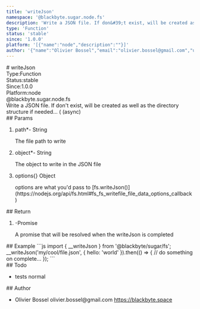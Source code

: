```yaml
---
title: 'writeJson'
namespace: '@blackbyte.sugar.node.fs'
description: 'Write a JSON file. If don&#39;t exist, will be created as well as the directory structure if needed... ( (async)'
type: 'Function'
status: 'stable'
since: '1.0.0'
platform: '[{"name":"node","description":""}]'
author: '{"name":"Olivier Bossel","email":"olivier.bossel@gmail.com","url":"https://blackbyte.space"}'
---
```


<div class="docmap-mdx">
# writeJson
<div class="_metas">
<div class="_type"><span class="_type-label">Type:</span><span class="_type-value">Function</span></div>
<div class="_status"><span class="_status-label">Status:</span><span class="_status-value -stable">stable</span></div>
<div class="_since"><span class="_since-label">Since:</span><span class="_since-value">1.0.0</span></div>
<div class="_platform"><span class="_platform-label">Platform:</span><span class="_platform-value -node">node</span></div>
</div>
<div class="_namespace">@blackbyte.sugar.node.fs</div>
<div class="_description typo-lead typo-format">
Write a JSON file. If don&#39;t exist, will be created as well as the directory structure if needed... ( (async)
</div>
<div class="_params">
## Params
<ol class="_list">
<li class="_item">
<span class="_name">path<span class="_required">*</span></span><span class="_default">-</span> <span class="_type">String</span>
<p class="_description">The file path to write</p>
</li>
<li class="_item">
<span class="_name">object<span class="_required">*</span></span><span class="_default">-</span> <span class="_type">String</span>
<p class="_description">The object to write in the JSON file</p>
</li>
<li class="_item">
<span class="_name">options</span><span class="_default">&lcub;&rcub;</span> <span class="_type">Object</span>
<p class="_description">options are what you&apos;d pass to &lsqb;fs&period;writeJson&lpar;&rpar;&rsqb;&lpar;https&colon;&sol;&sol;nodejs&period;org&sol;api&sol;fs&period;html&num;fs&lowbar;fs&lowbar;writefile&lowbar;file&lowbar;data&lowbar;options&lowbar;callback&rpar;</p>
</li>
</ol>
</div>
<div class="_return">
## Return
<ol class="_list">
<li class="_item">
<span class="_default">-</span><span class="_type">Promise</span>
<p class="_description">A promise that will be resolved when the writeJson is completed</p>
</li>
</ol>
</div>
<div class="_examples">
## Example
```js
import { __writeJson } from '@blackbyte/sugar/fs';
__writeJson('my/cool/file.json', { hello: 'world' }).then(() => {
   // do something on complete...
});
```
</div>
<div class="_todo">
## Todo
<ul class="_list">
<li class="_item">
<span class="_description">tests</span>
<span class="_priority -normal">normal</span>
</li>
</ul>
</div>
<div class="_author">
## Author
<ul class="_list">
<li class="_item">
<span class="_name">Olivier Bossel</span>
<span class="_email">olivier.bossel@gmail.com</span>
<a href="https://blackbyte.space" target="_blank" class="_url">https://blackbyte.space</a>
</li>
</ul>
</div>
</div>
